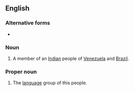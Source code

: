 {{also|Yanomamö}}
==English==
{{wikipedia|Yanomami}}

===Alternative forms===
* {{l|en|Yanomami}}

===Noun===
{{en-noun|s|Yanomami|Yanomamis}}

# A member of an [[Indian]] people of [[Venezuela]] and [[Brazil]].

===Proper noun===
{{en-proper noun}}

# The [[language]] group of this people.